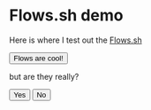 
# Flows.sh demo

Here is where I test out the <a href="https://flows.sh" target='_blank'>Flows.sh</a>

<Button className="flow-1"> Flows are cool!</Button>

<p className="flow-2">but are they really?</p>

<Button className="flow-3"> Yes</Button>
<Button className="flow-4"> No</Button>
